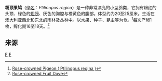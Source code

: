 {{Speciesbox
| genus = Ptilinopus
| species = regina
| image = Rose-Crowned_Fruit_Dove.jpg
| status = LC 
| status_system = IUCN3.1
| authority = Swainson, 1825 
}}
'''粉顶果鸠'''（[[學名|學名]]：''Ptilinopus regina''）是一种非常漂亮的小型鸽类，它拥有粉红的头顶、绿色的[[翅膀|翅膀]]、灰色的胸膛与橙黄色的腹部。体型约为20至25厘米，生活在澳大利亚西北和东北的[[雨林|雨林]]及丛林中。以[[水果|水果]]、种子、昆虫等为食。<ref>[http://www.ozanimals.com/Bird/Rose-crowned-Pigeon/Ptilinopus/regina.html Rose-crowned Pigeon ( Ptilinopus regina ) ]</ref>每次产卵1枚，孵化期16至18天。<ref>[http://www.internationaldovesociety.com/FruitSpecies/Rose-crownedFruitDove.htm Rose-crowned Fruit Dove]</ref>

== 来源 ==
{{reflist}}

{{taxonbar}}

[[Category:果鸠属|F]]
[[Category:1825年描述的鸟类|F]]


{{bird-stub}}
